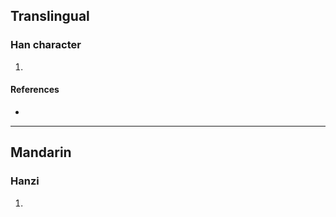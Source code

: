 {{character info/new}}
==Translingual==

===Han character===
{{Han char|rn=86|rad=火|as=09|sn=13|four=95840|canj=FNKQ|ids=⿰火建}}

# {{defn|Han|sort=火09}}

====References====
* {{Han ref|kx=0677.240|dkj=19216|hdz=32211.070|uh=7161|ud=29025|bh=DE76|bd=56950}}

----

==Mandarin==

===Hanzi===
{{cmn-hanzi|pin=[[xìn]] ([[xin4]]), [[xiū]] ([[xiu1]]), [[xù]] ([[xu4]])|wg=hsin<sup>4</sup>, hsiu<sup>1</sup>, hsü<sup>4</sup>}}

# {{defn|lang=cmn|sort=火09}}